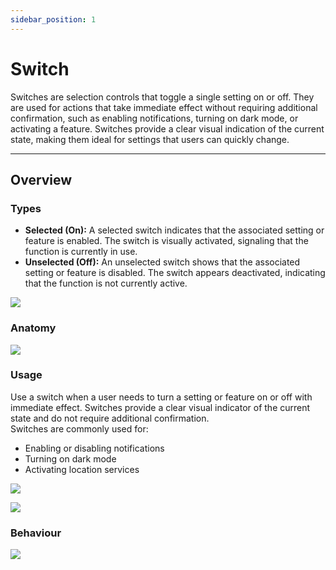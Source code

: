 ```yaml
---
sidebar_position: 1
---
```


# Switch
Switches are selection controls that toggle a single setting on or off. They are used for actions that take immediate effect without requiring additional confirmation, such as enabling notifications, turning on dark mode, or activating a feature. Switches provide a clear visual indication of the current state, making them ideal for settings that users can quickly change.

---

## Overview

### Types

-   **Selected (On):** A selected switch indicates that the associated setting or feature is enabled. The switch is visually activated, signaling that the function is currently in use.
-   **Unselected (Off):** An unselected switch shows that the associated setting or feature is disabled. The switch appears deactivated, indicating that the function is not currently active.

![](https://space.yoko.studio/wp-content/uploads/2024/12/Add-Component-Here-9.png)

### Anatomy

![](https://space.yoko.studio/wp-content/uploads/2024/12/Add-Component-Here-10-1024x290.png)

### Usage

Use a switch when a user needs to turn a setting or feature on or off with immediate effect. Switches provide a clear visual indicator of the current state and do not require additional confirmation.\
Switches are commonly used for:

-   Enabling or disabling notifications
-   Turning on dark mode
-   Activating location services

![](https://space.yoko.studio/wp-content/uploads/2024/12/Add-Component-Here-11-1024x450.png)

![](https://space.yoko.studio/wp-content/uploads/2024/12/Add-Component-Here-12-1024x393.png)

### Behaviour

![](https://space.yoko.studio/wp-content/uploads/2024/12/Add-Component-Here-13-1024x427.png)